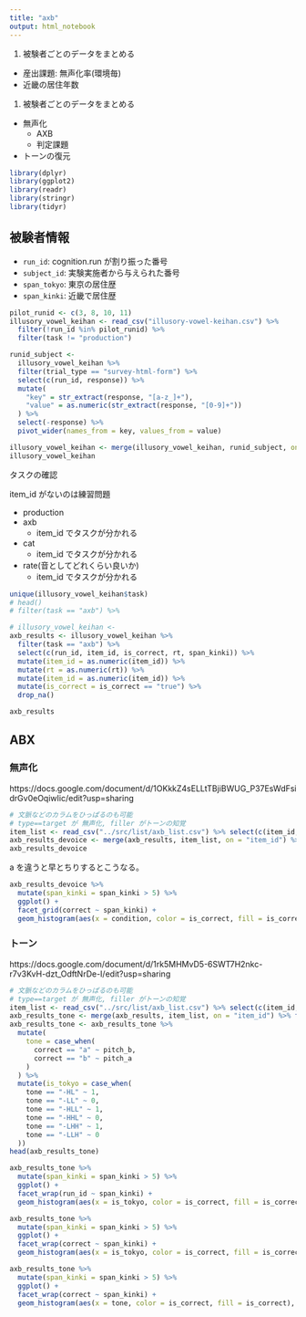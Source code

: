 ```yaml
---
title: "axb"
output: html_notebook
---
```


1. 被験者ごとのデータをまとめる
  * 産出課題: 無声化率(環境毎)
  * 近畿の居住年数
1. 被験者ごとのデータをまとめる
  * 無声化
    * AXB
    * 判定課題
  * トーンの復元

```r
library(dplyr)
library(ggplot2)
library(readr)
library(stringr)
library(tidyr)
```

## 被験者情報

* `run_id`: cognition.run が割り振った番号
* `subject_id`: 実験実施者から与えられた番号
* `span_tokyo`: 東京の居住歴
* `span_kinki`: 近畿で居住歴

```r
pilot_runid <- c(3, 8, 10, 11)
illusory_vowel_keihan <- read_csv("illusory-vowel-keihan.csv") %>%
  filter(!run_id %in% pilot_runid) %>%
  filter(task != "production")

runid_subject <-
  illusory_vowel_keihan %>%
  filter(trial_type == "survey-html-form") %>%
  select(c(run_id, response)) %>%
  mutate(
    "key" = str_extract(response, "[a-z_]+"),
    "value" = as.numeric(str_extract(response, "[0-9]+"))
  ) %>%
  select(-response) %>%
  pivot_wider(names_from = key, values_from = value)

illusory_vowel_keihan <- merge(illusory_vowel_keihan, runid_subject, on = "item_id")
illusory_vowel_keihan
```

タスクの確認

item_id がないのは練習問題

* production
* axb
  * item_id でタスクが分かれる
* cat
  * item_id でタスクが分かれる
* rate(音としてどれくらい良いか)
  * item_id でタスクが分かれる

```r
unique(illusory_vowel_keihan$task)
# head()
# filter(task == "axb") %>%
```

```r
# illusory_vowel_keihan <-
axb_results <- illusory_vowel_keihan %>%
  filter(task == "axb") %>%
  select(c(run_id, item_id, is_correct, rt, span_kinki)) %>%
  mutate(item_id = as.numeric(item_id)) %>%
  mutate(rt = as.numeric(rt)) %>%
  mutate(item_id = as.numeric(item_id)) %>%
  mutate(is_correct = is_correct == "true") %>%
  drop_na()

axb_results
```

## ABX

### 無声化

https://docs.google.com/document/d/1OKkkZ4sELLtTBjiBWUG_P37EsWdFsidrGv0eOqiwIic/edit?usp=sharing

```r
# 文脈などのカラムをひっぱるのも可能
# type==target が 無声化, filler がトーンの知覚
item_list <- read_csv("../src/list/axb_list.csv") %>% select(c(item_id, type, condition, correct))
axb_results_devoice <- merge(axb_results, item_list, on = "item_id") %>% filter(type == "target")
axb_results_devoice
```

a を違うと早とちりするとこうなる。

```r
axb_results_devoice %>%
  mutate(span_kinki = span_kinki > 5) %>%
  ggplot() +
  facet_grid(correct ~ span_kinki) +
  geom_histogram(aes(x = condition, color = is_correct, fill = is_correct), stat = "count", position = "fill")
```

### トーン

https://docs.google.com/document/d/1rk5MHMvD5-6SWT7H2nkc-r7v3KvH-dzt_OdftNrDe-I/edit?usp=sharing

```r
# 文脈などのカラムをひっぱるのも可能
# type==target が 無声化, filler がトーンの知覚
item_list <- read_csv("../src/list/axb_list.csv") %>% select(c(item_id, type, correct, pitch_a, pitch_b))
axb_results_tone <- merge(axb_results, item_list, on = "item_id") %>% filter(type != "target")
axb_results_tone <- axb_results_tone %>%
  mutate(
    tone = case_when(
      correct == "a" ~ pitch_b,
      correct == "b" ~ pitch_a
    )
  ) %>%
  mutate(is_tokyo = case_when(
    tone == "-HL" ~ 1,
    tone == "-LL" ~ 0,
    tone == "-HLL" ~ 1,
    tone == "-HHL" ~ 0,
    tone == "-LHH" ~ 1,
    tone == "-LLH" ~ 0
  ))
head(axb_results_tone)
```

```r
axb_results_tone %>%
  mutate(span_kinki = span_kinki > 5) %>%
  ggplot() +
  facet_wrap(run_id ~ span_kinki) +
  geom_histogram(aes(x = is_tokyo, color = is_correct, fill = is_correct), stat = "count", position = "fill")
```

```r
axb_results_tone %>%
  mutate(span_kinki = span_kinki > 5) %>%
  ggplot() +
  facet_wrap(correct ~ span_kinki) +
  geom_histogram(aes(x = is_tokyo, color = is_correct, fill = is_correct), stat = "count", position = "fill")
```

```r
axb_results_tone %>%
  mutate(span_kinki = span_kinki > 5) %>%
  ggplot() +
  facet_wrap(correct ~ span_kinki) +
  geom_histogram(aes(x = tone, color = is_correct, fill = is_correct), stat = "count", position = "fill")
```

